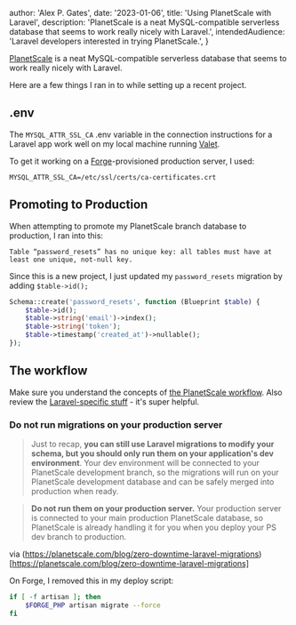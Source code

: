 
  author: 'Alex P. Gates',
  date: '2023-01-06',
  title: 'Using PlanetScale with Laravel',
  description:
    'PlanetScale is a neat MySQL-compatible serverless database that seems to work really nicely with Laravel.',
  intendedAudience: 'Laravel developers interested in trying PlanetScale.',
}


[PlanetScale](https://planetscale.com)  is a neat MySQL-compatible serverless database that seems to work really nicely with Laravel.

Here are a few things I ran in to while setting up a recent project.


## .env

The `MYSQL_ATTR_SSL_CA` .env variable in the connection instructions for a Laravel app work well on my local machine running [Valet](https://laravel.com/docs/9.x/valet).

To get it working on a [Forge](https://forge.laravel.com)-provisioned production server, I used:

`MYSQL_ATTR_SSL_CA=/etc/ssl/certs/ca-certificates.crt`


## Promoting to Production

When attempting to promote my PlanetScale branch database to production, I ran into this:

`Table “password_resets” has no unique key: all tables must have at least one unique, not-null key.`

Since this is a new project, I just updated my `password_resets` migration by adding `$table->id();`

```PHP
Schema::create('password_resets', function (Blueprint $table) {
    $table->id();
    $table->string('email')->index();
    $table->string('token');
    $table->timestamp('created_at')->nullable();
});
```

## The workflow

Make sure you understand the concepts of [the PlanetScale workflow](https://planetscale.com/docs/concepts/planetscale-workflow). Also review the [Laravel-specific stuff](https://planetscale.com/blog/zero-downtime-laravel-migrations) - it's super helpful.

### Do not run migrations on your production server

> Just to recap, **you can still use Laravel migrations to modify your schema, but you should only run them on your application's dev environment**. Your dev environment will be connected to your PlanetScale development branch, so the migrations will run on your PlanetScale development database and can be safely merged into production when ready.

> **Do not run them on your production server.** Your production server is connected to your main production PlanetScale database, so PlanetScale is already handling it for you when you deploy your PS dev branch to production.

via (https://planetscale.com/blog/zero-downtime-laravel-migrations)[https://planetscale.com/blog/zero-downtime-laravel-migrations]


On Forge, I removed this in my deploy script:

```BASH
if [ -f artisan ]; then
    $FORGE_PHP artisan migrate --force
fi
```
